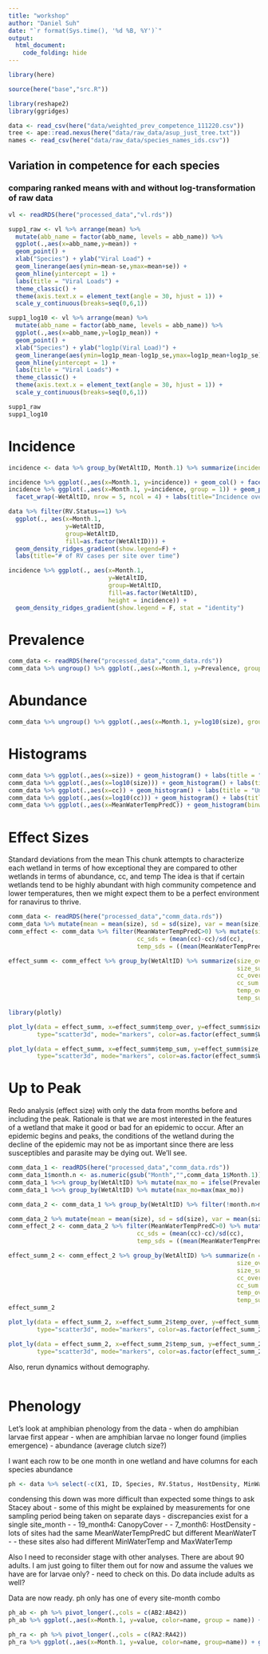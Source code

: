 ```yaml
---
title: "workshop"
author: "Daniel Suh"
date: "`r format(Sys.time(), '%d %B, %Y')`"
output: 
  html_document:
    code_folding: hide
---
```



```r
library(here)

source(here("base","src.R"))

library(reshape2)
library(ggridges)
```


```r
data <- read_csv(here("data/weighted_prev_competence_111220.csv"))
tree <- ape::read.nexus(here("data/raw_data/asup_just_tree.txt"))
names <- read_csv(here("data/raw_data/species_names_ids.csv"))
```





## Variation in competence for each species

### comparing ranked means with and without log-transformation of raw data

```r
vl <- readRDS(here("processed_data","vl.rds"))

supp1_raw <- vl %>% arrange(mean) %>% 
  mutate(abb_name = factor(abb_name, levels = abb_name)) %>% 
  ggplot(.,aes(x=abb_name,y=mean)) +
  geom_point() + 
  xlab("Species") + ylab("Viral Load") + 
  geom_linerange(aes(ymin=mean-se,ymax=mean+se)) +
  geom_hline(yintercept = 1) + 
  labs(title = "Viral Loads") + 
  theme_classic() + 
  theme(axis.text.x = element_text(angle = 30, hjust = 1)) +
  scale_y_continuous(breaks=seq(0,6,1))

supp1_log10 <- vl %>% arrange(mean) %>% 
  mutate(abb_name = factor(abb_name, levels = abb_name)) %>% 
  ggplot(.,aes(x=abb_name,y=log1p_mean)) +
  geom_point() + 
  xlab("Species") + ylab("log1p(Viral Load)") + 
  geom_linerange(aes(ymin=log1p_mean-log1p_se,ymax=log1p_mean+log1p_se)) +
  geom_hline(yintercept = 1) + 
  labs(title = "Viral Loads") + 
  theme_classic() + 
  theme(axis.text.x = element_text(angle = 30, hjust = 1)) +
  scale_y_continuous(breaks=seq(0,6,1))

supp1_raw
supp1_log10
```

# Incidence


```r
incidence <- data %>% group_by(WetAltID, Month.1) %>% summarize(incidence = sum(RV.Status))

incidence %>% ggplot(.,aes(x=Month.1, y=incidence)) + geom_col() + facet_grid(vars(WetAltID))
incidence %>% ggplot(.,aes(x=Month.1, y=incidence, group = 1)) + geom_point() + geom_line() + 
  facet_wrap(~WetAltID, nrow = 5, ncol = 4) + labs(title="Incidence over time") + theme(axis.text.x = element_text(angle = 75, vjust = 0.5, hjust=1))

data %>% filter(RV.Status==1) %>% 
  ggplot(., aes(x=Month.1,
                y=WetAltID,
                group=WetAltID,
                fill=as.factor(WetAltID))) + 
  geom_density_ridges_gradient(show.legend=F) +
  labs(title="# of RV cases per site over time")

incidence %>% ggplot(., aes(x=Month.1,
                            y=WetAltID,
                            group=WetAltID,
                            fill=as.factor(WetAltID),
                            height = incidence)) +
  geom_density_ridges_gradient(show.legend = F, stat = "identity")
```


# Prevalence

```r
comm_data <- readRDS(here("processed_data","comm_data.rds"))
comm_data %>% ungroup() %>% ggplot(.,aes(x=Month.1, y=Prevalence, group = 1)) + geom_point() + geom_line() + facet_wrap(~WetAltID, nrow = 5, ncol = 4) + labs(title="Prevalence over time")
```

# Abundance

```r
comm_data %>% ungroup() %>% ggplot(.,aes(x=Month.1, y=log10(size), group = 1)) + geom_point() + geom_line() + facet_wrap(~WetAltID, nrow = 5, ncol = 4) + labs(title="log10(Abundance) over time")
```

# Histograms

```r
comm_data %>% ggplot(.,aes(x=size)) + geom_histogram() + labs(title = "Untransformed abundance")
comm_data %>% ggplot(.,aes(x=log10(size))) + geom_histogram() + labs(title = "log10-transformed abundance")
comm_data %>% ggplot(.,aes(x=cc)) + geom_histogram() + labs(title = "Untransformed cc")
comm_data %>% ggplot(.,aes(x=log10(cc))) + geom_histogram() + labs(title = "log10-transformed cc")
comm_data %>% ggplot(.,aes(x=MeanWaterTempPredC)) + geom_histogram(binwidth=2) + labs(title = "Mean Water Temp")
```

# Effect Sizes

Standard deviations from the mean
This chunk attempts to characterize each wetland in terms of how exceptional they are compared to other wetlands in terms of abundance, cc, and temp
The idea is that if certain wetlands tend to be highly abundant with high community competence and lower temperatures, then we might expect them to be a perfect environment for ranavirus to thrive. 
```r
comm_data <- readRDS(here("processed_data","comm_data.rds"))
comm_data %>% mutate(mean = mean(size), sd = sd(size), var = mean(size)-size, size = size)
comm_effect <- comm_data %>% filter(MeanWaterTempPredC>0) %>% mutate(size_sds = (mean(size)-size)/sd(size),
                                    cc_sds = (mean(cc)-cc)/sd(cc),
                                    temp_sds = ((mean(MeanWaterTempPredC)-MeanWaterTempPredC)/sd(MeanWaterTempPredC))*-1) #multiply by -1 to make it opposite

effect_summ <- comm_effect %>% group_by(WetAltID) %>% summarize(size_over = sum(size_sds>0),
                                                                size_sum = sum(size_sds),
                                                                cc_over = sum(cc_sds>0),
                                                                cc_sum = sum(cc_sds),
                                                                temp_over = sum(temp_sds>0),
                                                                temp_sum = sum(temp_sds))
```


```r
library(plotly)
```

```r
plot_ly(data = effect_summ, x=effect_summ$temp_over, y=effect_summ$size_over, z=effect_summ$cc_over, 
        type="scatter3d", mode="markers", color=as.factor(effect_summ$WetAltID))

plot_ly(data = effect_summ, x=effect_summ$temp_sum, y=effect_summ$size_sum, z=effect_summ$cc_sum, 
        type="scatter3d", mode="markers", color=as.factor(effect_summ$WetAltID))
```


# Up to Peak

Redo analysis (effect size) with only the data from months before and including the peak. Rationale is that we are most interested in the features of a wetland that make it good or bad for an epidemic to occur. After an epidemic begins and peaks, the conditions of the wetland during the decline of the epidemic may not be as important since there are less susceptibles and parasite may be dying out. We'll see.


```r
comm_data_1 <- readRDS(here("processed_data","comm_data.rds"))
comm_data_1$month.n <- as.numeric(gsub("Month","",comm_data_1$Month.1))
comm_data_1 %<>% group_by(WetAltID) %>% mutate(max_mo = ifelse(Prevalence == max(Prevalence),month.n,0)) 
comm_data_1 %<>% group_by(WetAltID) %>% mutate(max_mo=max(max_mo))

comm_data_2 <- comm_data_1 %>% group_by(WetAltID) %>% filter(!month.n>max_mo) %>% ungroup()
```


```r
comm_data_2 %>% mutate(mean = mean(size), sd = sd(size), var = mean(size)-size, size = size)
comm_effect_2 <- comm_data_2 %>% filter(MeanWaterTempPredC>0) %>% mutate(size_sds = (mean(size)-size)/sd(size),
                                    cc_sds = (mean(cc)-cc)/sd(cc),
                                    temp_sds = ((mean(MeanWaterTempPredC)-MeanWaterTempPredC)/sd(MeanWaterTempPredC))*-1) #multiply by -1 to make it opposite

effect_summ_2 <- comm_effect_2 %>% group_by(WetAltID) %>% summarize(n = n(),
                                                                size_over = sum(size_sds>0),
                                                                size_sum = sum(size_sds),
                                                                cc_over = sum(cc_sds>0),
                                                                cc_sum = sum(cc_sds),
                                                                temp_over = sum(temp_sds>0),
                                                                temp_sum = sum(temp_sds))
effect_summ_2
```


```r
plot_ly(data = effect_summ_2, x=effect_summ_2$temp_over, y=effect_summ_2$size_over, z=effect_summ_2$cc_over, 
        type="scatter3d", mode="markers", color=as.factor(effect_summ_2$WetAltID))

plot_ly(data = effect_summ_2, x=effect_summ_2$temp_sum, y=effect_summ_2$size_sum, z=effect_summ_2$cc_sum, 
        type="scatter3d", mode="markers", color=as.factor(effect_summ_2$WetAltID))
```



Also, rerun dynamics without demography.


```r

```


# Phenology

Let's look at amphibian phenology from the data
 - when do amphibian larvae first appear
 - when are amphibian larvae no longer found (implies emergence)
 - abundance (average clutch size?)

I want each row to be one month in one wetland and have columns for each species abundance
```r
ph <- data %>% select(-c(X1, ID, Species, RV.Status, HostDensity, MinWaterTemp, MaxWaterTemp, MeanWaterT, CanopyCover, Stage, SQMean, LogSQMean, ArcSQMean, LogSQMean.1, Date.Collected, SVL, Zscore, Species.4:Species.42, log10_SQ, ln_SQ, log1p_SQ)) %>% filter(Stage2=="L") %>% distinct()
```

condensing this down was more difficult than expected
some things to ask Stacey about
 - some of this might be explained by measurements for one sampling period being taken on separate days
 - discrepancies exist for a single site_month
 - - 19_month4: CanopyCover
 - - 7_month6: HostDensity
 - lots of sites had the same MeanWaterTempPredC but different MeanWaterT
 - - these sites also had different MinWaterTemp and MaxWaterTemp

Also I need to reconsider stage with other analyses. There are about 90 adults. I am just going to filter them out for now and assume the values we have are for larvae only?
 - need to check on this. Do data include adults as well?
 
Data are now ready. ph only has one of every site-month combo
```r
ph_ab <- ph %>% pivot_longer(.,cols = c(AB2:AB42))
ph_ab %>% ggplot(.,aes(x=Month.1, y=value, color=name, group = name)) + geom_point() + geom_line() + facet_wrap(vars(WetAltID))
```

```r
ph_ra <- ph %>% pivot_longer(.,cols = c(RA2:RA42))
ph_ra %>% ggplot(.,aes(x=Month.1, y=value, color=name, group=name)) + geom_point() + geom_line() + facet_wrap(vars(WetAltID), ncol=1)
```

